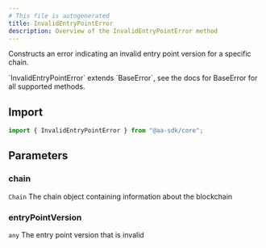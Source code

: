 ```yaml
---
# This file is autogenerated
title: InvalidEntryPointError
description: Overview of the InvalidEntryPointError method
---
```


Constructs an error indicating an invalid entry point version for a specific chain.

<Note>
  `InvalidEntryPointError` extends `BaseError`, see the docs for BaseError for
  all supported methods.
</Note>

## Import

```ts
import { InvalidEntryPointError } from "@aa-sdk/core";
```

## Parameters

### chain

`Chain`
The chain object containing information about the blockchain

### entryPointVersion

`any`
The entry point version that is invalid
